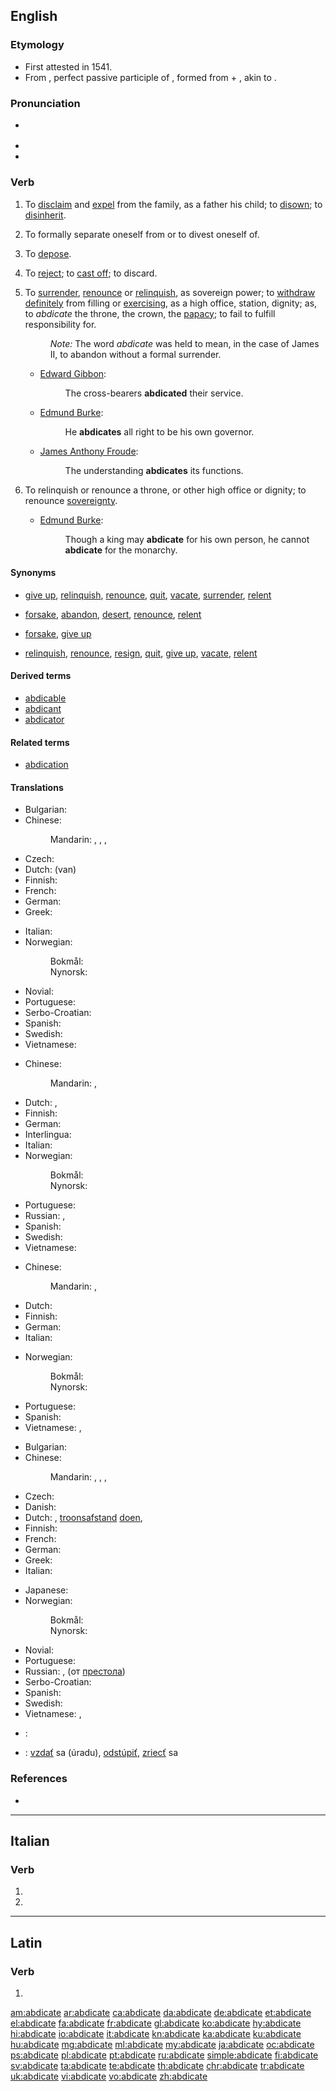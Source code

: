 ==English==

===Etymology===
* First attested in 1541.
* From {{etyl|la|en}} {{m|la|abdicātus||renounced}}, perfect passive participle of {{m|la|abdicō||renounce, reject, disclaim}}, formed from {{term|ab||away|lang=la}} + {{m|la|dicō||proclaim, dedicate, declare}}, akin to {{m|la|dīcō||say}}.

===Pronunciation===
* {{a|RP}} {{IPA|/ˈæb.dɪˌkeɪt/}}
* {{a|US}}
* {{audio|En-us-abdicate.ogg|Audio (US)|lang=en}}

===Verb===
{{en-verb|abdicat|ing}}

# {{context|transitive|obsolete|lang=en}} To [[disclaim]] and [[expel]] from the family, as a father his child; to [[disown]]; to [[disinherit]]. {{defdate|Attested from the mid 16<sup>th</sup> century until the early 19<sup>th</sup> century.}}
# {{context|transitive|reflexive|obsolete|lang=en}} To formally separate oneself from or to divest oneself of. {{defdate|First attested from the mid 16<sup>th</sup> century until the late 17<sup>th</sup> century.}}
# {{context|transitive|obsolete|lang=en}} To [[depose]]. {{defdate|Attested from the early 17<sup>th</sup> century until the late 18<sup>th</sup> century.}}
# {{context|transitive|obsolete|lang=en}} To [[reject]]; to [[cast off]]; to discard. {{defdate|Attested from the mid 16<sup>th</sup> century until the late 17<sup>th</sup> century.}}
#: {{rfquotek|Bishop Hall}}
# {{context|transitive|lang=en}} To [[surrender]], [[renounce]] or [[relinquish]], as sovereign power; to [[withdraw]] [[definitely]] from filling or [[exercising]], as a high office, station, dignity; as, to ''abdicate'' the throne, the crown, the [[papacy]]; to fail to fulfill responsibility for. {{defdate|First attested in the mid 17<sup>th</sup> century.}}
#: ''Note:'' The word ''abdicate'' was held to mean, in the case of James II, to abandon without a formal surrender.
#* {{rfdate}} [[w:Edward Gibbon|Edward Gibbon]]:
#*: The cross-bearers '''abdicated''' their service.
#* {{rfdate}} [[w:Edmund Burke|Edmund Burke]]:
#*: He '''abdicates''' all right to be his own governor.
#* {{rfdate}} [[w:James Anthony Froude|James Anthony Froude]]:
#*: The understanding '''abdicates''' its functions.
# {{context|intransitive|lang=en}} To relinquish or renounce a throne, or other high office or dignity; to renounce [[sovereignty]]. {{defdate|First attested in the early 18<sup>th</sup> century.}}
#* {{rfdate}} [[w:Edmund Burke|Edmund Burke]]:
#*: Though a king may '''abdicate''' for his own person, he cannot '''abdicate''' for the monarchy.

====Synonyms====
* {{sense|surrender, renounce, or relinquish}} [[give up]], [[relinquish]], [[renounce]], [[quit]], [[vacate]], [[surrender]], [[relent]]
* {{sense|reject; cast off}} [[forsake]], [[abandon]], [[desert]], [[renounce]], [[relent]]
* {{sense|disclaim and expel from family; disown; disinherit}} [[forsake]], [[give up]]
* {{sense|relinquish or renounce a high office or sovereignty}} [[relinquish]], [[renounce]], [[resign]], [[quit]], [[give up]], [[vacate]], [[relent]]

====Derived terms====
* [[abdicable]]
* [[abdicant]]
* [[abdicator]]

====Related terms====
* [[abdication]]

====Translations====
{{trans-top|surrender or relinquish}}
* Bulgarian: {{t|bg|отказвам се от}}
* Chinese:
*: Mandarin: {{qualifier|give up throne}} {{t|cmn|禪讓|sc=Hani}}, {{t+|cmn|禅让|tr=shànràng|sc=Hani}}, {{qualifier|leave any position}} {{t+|cmn|退位|tr=tuìwèi|sc=Hani}}, {{t+|cmn|退出|tr=tuìchū|sc=Hani}}
* Czech: {{t+|cs|abdikovat}}
* Dutch: {{t|nl|afstand doen}} (van)
* Finnish: {{t+|fi|luopua}}
* French: {{t+|fr|abdiquer}}
* German: {{t+|de|abdanken}}
* Greek: {{t+|el|αποποιούμαι|tr=apopoioýmai}}
{{trans-mid}}
* Italian: {{t+|it|abdicare}}
* Norwegian:
*: Bokmål: {{t|no|frasi seg}}
*: Nynorsk: {{t|nn|fråseie seg}}
* Novial: {{t|nov|abdika}}
* Portuguese: {{t+|pt|abdicar}}
* Serbo-Croatian: {{t|sh|abdicírati|sc=Latn}}
* Spanish: {{t+|es|abdicar}}
* Swedish: {{t+|sv|ge upp}}
* Vietnamese: {{t+|vi|từ bỏ}}
{{trans-bottom}}

{{trans-top|reject}}
* Chinese:
*: Mandarin: {{t+|cmn|拒絕|sc=Hani}}, {{t+|cmn|拒绝|tr=jùjué|sc=Hani}}
* Dutch: {{t+|nl|weigeren}}, {{t+|nl|afwijzen}}
* Finnish: {{t+|fi|hylätä}}
* German: {{t+|de|verweigern}}
* Interlingua: {{t|ia|abdicar}}
* Italian: {{t+|it|abdicare}}
* Norwegian:
*: Bokmål: {{t|no|avvise}}
*: Nynorsk: {{t|nn|avvise}}
{{trans-mid}}
* Portuguese: {{t+|pt|abdicar}}
* Russian: {{t+|ru|отказываться|impf|tr=otkázyvatʹsja}}, {{t+|ru|отказаться|pf|tr=otkazátʹsja}}
* Spanish: {{t+|es|abdicar}}
* Swedish: {{t+|sv|avvisa}}
* Vietnamese: {{t+|vi|từ bỏ}}
{{trans-bottom}}

{{trans-top|disinherit}}
* Chinese:
*: Mandarin: {{t|cmn|辭職|sc=Hani}}, {{t+|cmn|辞职|tr=cízhí|sc=Hani}}
* Dutch: {{t+|nl|onterven}}
* Finnish: {{t|fi|tehdä perinnöttömäksi}}
* German: {{t|de|ausstoßen}}
* Italian: {{t+|it|abdicare}}
{{trans-mid}}
* Norwegian:
*: Bokmål: {{t|no|fornekte}}
*: Nynorsk: {{t|nn|fornekte}}
* Portuguese: {{t|pt|deserdar}}
* Spanish: {{t+|es|abdicar}}
* Vietnamese: {{t+|vi|từ bỏ}}, {{t+|vi|bỏ}}
{{trans-bottom}}

{{trans-top|renounce a throne}}
* Bulgarian: {{t+|bg|абдикирам}}
* Chinese:
*: Mandarin: {{qualifier|give up throne}} {{t|cmn|禪讓|sc=Hani}}, {{t+|cmn|禅让|tr=shànràng|sc=Hani}}, {{qualifier|leave any position}} {{t+|cmn|退位|tr=tuìwèi|sc=Hani}}, {{t+|cmn|退出|tr=tuìchū|sc=Hani}}
* Czech: {{t+|cs|abdikovat}}
* Danish: {{t+|da|abdicere}}
* Dutch: {{t+|nl|aftreden}}, [[troonsafstand]] [[doen]], {{t+|nl|abdiceren}}
* Finnish: {{t+|fi|luopua}}
* French: {{t+|fr|abdiquer}}
* German: {{t+|de|abdanken}}
* Greek: {{t+|el|παραιτούμαι|tr=paretoómay}}
* Italian: {{t+|it|abdicare}}
{{trans-mid}}
* Japanese: {{t|ja|退位|tr=たいいする, taii suru|alt=退位する}}
* Norwegian:
*: Bokmål: {{t+|no|abdisere}}
*: Nynorsk: {{t|nn|abdisere}}
* Novial: {{t|nov|abdika}}
* Portuguese: {{t+|pt|abdicar}}
* Russian: {{t+|ru|отрекаться|impf|tr=otrekátʹsja}}, {{t+|ru|отречься|tr=otréčʹsja}} {{pf.}} (от [[престол|престола]])
* Serbo-Croatian: {{t|sh|abdicírati}}
* Spanish: {{t+|es|abdicar}}
* Swedish: {{t+|sv|abdikera}}
* Vietnamese: {{t+|vi|thoái vị}}, {{t|vi|từ ngôi}}
{{trans-bottom}}

{{checktrans-top}}
* {{ttbc|mk}}: {{t|mk|одкажува|alt=се одкажува|tr=se odkažuva}}
{{trans-mid}}
* {{ttbc|sk}}: [[vzdať]] sa (úradu), [[odstúpiť]], [[zriecť]] sa
{{trans-bottom}}

===References===
* {{R:Webster 1913}}

----

==Italian==

===Verb===
{{head|it|verb form}}

# {{conjugation of|abdicare||2|p|pres|ind|lang=it}}
# {{conjugation of|abdicare||2|p|imp||lang=it}}

----

==Latin==

===Verb===
{{la-verb-form|abdicāte}}

# {{conjugation of|abdicō||1|p|pres|act|imp|lang=la}}

[[am:abdicate]]
[[ar:abdicate]]
[[ca:abdicate]]
[[da:abdicate]]
[[de:abdicate]]
[[et:abdicate]]
[[el:abdicate]]
[[fa:abdicate]]
[[fr:abdicate]]
[[gl:abdicate]]
[[ko:abdicate]]
[[hy:abdicate]]
[[hi:abdicate]]
[[io:abdicate]]
[[it:abdicate]]
[[kn:abdicate]]
[[ka:abdicate]]
[[ku:abdicate]]
[[hu:abdicate]]
[[mg:abdicate]]
[[ml:abdicate]]
[[my:abdicate]]
[[ja:abdicate]]
[[oc:abdicate]]
[[ps:abdicate]]
[[pl:abdicate]]
[[pt:abdicate]]
[[ru:abdicate]]
[[simple:abdicate]]
[[fi:abdicate]]
[[sv:abdicate]]
[[ta:abdicate]]
[[te:abdicate]]
[[th:abdicate]]
[[chr:abdicate]]
[[tr:abdicate]]
[[uk:abdicate]]
[[vi:abdicate]]
[[vo:abdicate]]
[[zh:abdicate]]